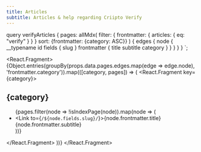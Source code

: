 ```yaml
---
title: Articles
subtitle: Articles & help regarding Criipto Verify
---
```



  query verifyArticles {
    pages: allMdx(
      filter: {
        frontmatter: {
          articles: { eq: "verify" }
        }
      }
      sort: {frontmatter: {category: ASC}}
    ) {
      edges {
        node {
          __typename
          id
          fields {
            slug
          }
          frontmatter {
            title
            subtitle
            category
          }
        }
      }
    }
  }
`;



<React.Fragment>
  {Object.entries(groupBy(props.data.pages.edges.map(edge => edge.node), 'frontmatter.category')).map(([category, pages]) => (
    <React.Fragment key={category}>
      <h2>{category}</h2>
      <ul>
        {pages.filter(node => !isIndexPage(node)).map(node => (
          <li key={node.id}>
            <Link to={`/${node.fields.slug}/`}>{node.frontmatter.title}</Link><br />
            {node.frontmatter.subtitle}
          </li>
        ))}
      </ul>
    </React.Fragment>
  ))}
</React.Fragment>
